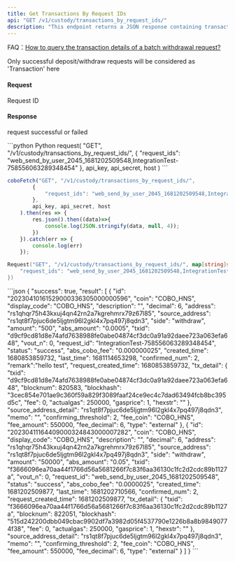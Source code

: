 ```yaml
---
title: Get Transactions By Request IDs
api: "GET /v1/custody/transactions_by_request_ids/"
description: "This endpoint returns a JSON response containing transaction information for the given request IDs. The request IDs should be provided as a comma-separated string in the 'request_ids' parameter of the GET request. The maximum number of request IDs that can be provided is 50."
---
```


<Tip> FAQ：[How to query the transaction details of a batch withdrawal request?](/faqs/waas#how-to-query-the-transaction-details-of-a-batch-withdrawal-request)</Tip>

<Note>Only successful deposit/withdraw requests will be considered as 'Transaction' here</Note>


#### Request
<ParamField query="request_ids" type="String" required>Request ID</ParamField>


#### Response
<ResponseField name="success" type="bool">request successful or failed</ResponseField>
<ResponseField name="result" type="object[]">
  <Expandable title="object">
        <Snippet file="full_custodian_transaction_snippet.mdx" />
  </Expandable>
</ResponseField>

<RequestExample>
```python Python
request(
  "GET",
  "/v1/custody/transactions_by_request_ids/",
  {
    "request_ids": "web_send_by_user_2045_1681202509548,IntegrationTest-758556063289348454"
  },
  api_key, api_secret, host
)
```

```javascript JavaScript
coboFetch("GET", "/v1/custody/transactions_by_request_ids/",
        {
            "request_ids": "web_send_by_user_2045_1681202509548,IntegrationTest-758556063289348454"
        },
        api_key, api_secret, host
    ).then(res => {
        res.json().then((data)=>{
            console.log(JSON.stringify(data, null, 4));
        })
    }).catch(err => {
        console.log(err)
    });
```

```go Go
Request("GET", "/v1/custody/transactions_by_request_ids/", map[string]string{
    "request_ids": "web_send_by_user_2045_1681202509548,IntegrationTest-758556063289348454"
})
```
</RequestExample>

<ResponseExample>
```json
{
  "success": true,
  "result": [
    {
      "id": "20230410161529000336305000000596",
      "coin": "COBO_HNS",
      "display_code": "COBO_HNS",
      "description": "",
      "decimal": 6,
      "address": "rs1qhqr75h43kxuj4qn42rn2a7kgrehmrx79z67l85",
      "source_address": "rs1qt8f7pjuc6de5ljgtm96l2gkl4x7pq497j8qdn3",
      "side": "withdraw",
      "amount": "500",
      "abs_amount": "0.0005",
      "txid": "d9cf9cd81d8e74afd7638988fe0abe04874cf3dc0a91a92daee723a063efa648",
      "vout_n": 0,
      "request_id": "IntegrationTest-758556063289348454",
      "status": "success",
      "abs_cobo_fee": "0.000000025",
      "created_time": 1680853859732,
      "last_time": 1681114653298,
      "confirmed_num": 2,
      "remark":"hello test",
      "request_created_time": 1680853859732,
      "tx_detail": {
        "txid": "d9cf9cd81d8e74afd7638988fe0abe04874cf3dc0a91a92daee723a063efa648",
        "blocknum": 820583,
        "blockhash": "3cec854e701ae9c360f59a829f3089faaf24ce9ec4c7dad63494fcb8bc395d5c",
        "fee": 0,
        "actualgas": 250000,
        "gasprice": 1,
        "hexstr": ""
      },
      "source_address_detail": "rs1qt8f7pjuc6de5ljgtm96l2gkl4x7pq497j8qdn3",
      "memo": "",
      "confirming_threshold": 2,
      "fee_coin": "COBO_HNS",
      "fee_amount": 550000,
      "fee_decimal": 6,
      "type": "external"
    },
    {
      "id": "20230411164409000324843000007282",
      "coin": "COBO_HNS",
      "display_code": "COBO_HNS",
      "description": "",
      "decimal": 6,
      "address": "rs1qhqr75h43kxuj4qn42rn2a7kgrehmrx79z67l85",
      "source_address": "rs1qt8f7pjuc6de5ljgtm96l2gkl4x7pq497j8qdn3",
      "side": "withdraw",
      "amount": "50000",
      "abs_amount": "0.05",
      "txid": "f3666096ea70aa44f1766d56a5681266f7c83f6aa36130c1fc2d2cdc89b1127a",
      "vout_n": 0,
      "request_id": "web_send_by_user_2045_1681202509548",
      "status": "success",
      "abs_cobo_fee": "0.0000025",
      "created_time": 1681202509877,
      "last_time": 1681202710566,
      "confirmed_num": 2,
      "request_created_time": 1681202509877,
      "tx_detail": {
        "txid": "f3666096ea70aa44f1766d56a5681266f7c83f6aa36130c1fc2d2cdc89b1127a",
        "blocknum": 822051,
        "blockhash": "515d242200dbb049cbac9902df7a3982d05f4537790e1226b8a8b98490774f38",
        "fee": 0,
        "actualgas": 250000,
        "gasprice": 1,
        "hexstr": ""
      },
      "source_address_detail": "rs1qt8f7pjuc6de5ljgtm96l2gkl4x7pq497j8qdn3",
      "memo": "",
      "confirming_threshold": 2,
      "fee_coin": "COBO_HNS",
      "fee_amount": 550000,
      "fee_decimal": 6,
      "type": "external"
    }
  ]
}
```
</ResponseExample>